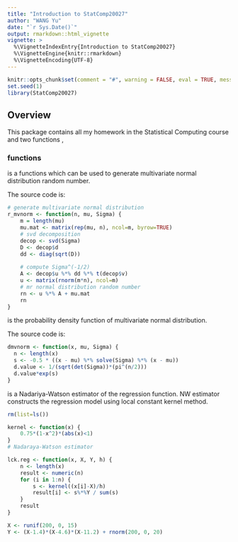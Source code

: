 ```yaml
---
title: "Introduction to StatComp20027"
author: "WANG Yu"
date: "`r Sys.Date()`"
output: rmarkdown::html_vignette
vignette: >
  %\VignetteIndexEntry{Introduction to StatComp20027}
  %\VignetteEngine{knitr::rmarkdown}
  %\VignetteEncoding{UTF-8}
---
```

```r
knitr::opts_chunk$set(comment = "#", warning = FALSE, eval = TRUE, message = FALSE)
set.seed(1)
library(StatComp20027)
```

## Overview
This package contains all my homework in the Statistical Computing course and two functions \code{d_mvnorm}, 
\code{r_mvnorm}

### functions
\code{r_norm} is a functions which can be used to generate multivariate normal distribution
random number. 

The source code is:

```r

# generate multivariate normal distribution
r_mvnorm <- function(n, mu, Sigma) {
    m = length(mu)
    mu.mat <- matrix(rep(mu, n), ncol=m, byrow=TRUE)
    # svd decomposition
    decop <- svd(Sigma)
    D <- decop$d
    dd <- diag(sqrt(D))
    
    # compute Sigma^(-1/2)
    A <- decop$u %*% dd %*% t(decop$v)
    u <- matrix(rnorm(m*n), ncol=m)
    # mr normal distribution random number
    rn <- u %*% A + mu.mat
    rn
}
```

\code{d_norm} is the probability density function of multivariate normal distribution.

The source code is:

```r

dmvnorm <- function(x, mu, Sigma) {
  n <- length(x)
  s <- -0.5 * ((x - mu) %*% solve(Sigma) %*% (x - mu))
  d.value <- 1/(sqrt(det(Sigma))*(pi^(n/2)))
  d.value*exp(s)
}
```
 \code{lck.reg} is a Nadariya-Watson estimator of the regression function.
 NW estimator constructs the regression model using local constant kernel method.
```r
rm(list=ls())

kernel <- function(x) {
    0.75*(1-x^2)*(abs(x)<1)
}
# Nadaraya-Watson estimator

lck.reg <- function(x, X, Y, h) {
    n <- length(x)
    result <- numeric(n)
    for (i in 1:n) {
        s <- kernel((x[i]-X)/h)
        result[i] <- s%*%Y / sum(s)
    }
    result
}

X <- runif(200, 0, 15)
Y <- (X-1.4)*(X-4.6)*(X-11.2) + rnorm(200, 0, 20)

```

